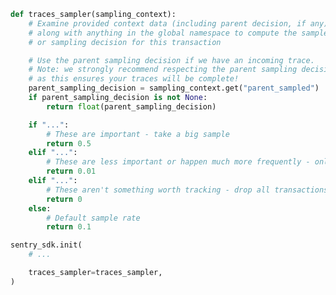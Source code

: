 ```python
def traces_sampler(sampling_context):
    # Examine provided context data (including parent decision, if any)
    # along with anything in the global namespace to compute the sample rate
    # or sampling decision for this transaction

    # Use the parent sampling decision if we have an incoming trace.
    # Note: we strongly recommend respecting the parent sampling decision,
    # as this ensures your traces will be complete!
    parent_sampling_decision = sampling_context.get("parent_sampled")
    if parent_sampling_decision is not None:
        return float(parent_sampling_decision)

    if "...":
        # These are important - take a big sample
        return 0.5
    elif "...":
        # These are less important or happen much more frequently - only take 1%
        return 0.01
    elif "...":
        # These aren't something worth tracking - drop all transactions like this
        return 0
    else:
        # Default sample rate
        return 0.1

sentry_sdk.init(
    # ...

    traces_sampler=traces_sampler,
)
```
